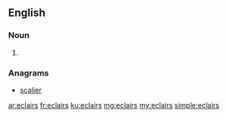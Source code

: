 ==English==

===Noun===
{{head|en}}

# {{plural of|eclair}}

===Anagrams===
* [[scalier#English|scalier]]

[[ar:eclairs]]
[[fr:eclairs]]
[[ku:eclairs]]
[[mg:eclairs]]
[[my:eclairs]]
[[simple:eclairs]]